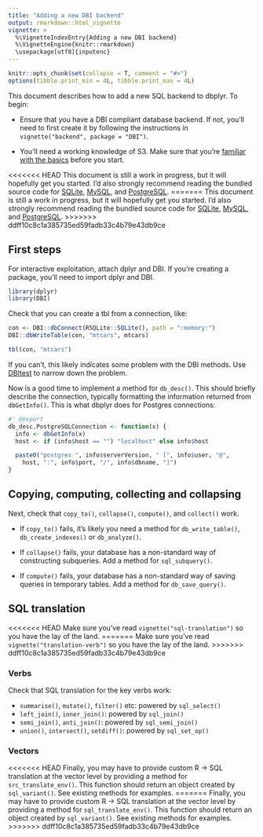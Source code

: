 ```yaml
---
title: "Adding a new DBI backend"
output: rmarkdown::html_vignette
vignette: >
  %\VignetteIndexEntry{Adding a new DBI backend}
  %\VignetteEngine{knitr::rmarkdown}
  \usepackage[utf8]{inputenc}
---
```


```r
knitr::opts_chunk$set(collapse = T, comment = "#>")
options(tibble.print_min = 4L, tibble.print_max = 4L)
```

This document describes how to add a new SQL backend to dbplyr. To begin:

* Ensure that you have a DBI compliant database backend. If not, you'll need
  to first create it by following the instructions in 
  `vignette("backend", package = "DBI")`.
  
* You'll need a working knowledge of S3. Make sure that you're 
  [familiar with the basics](http://adv-r.had.co.nz/OO-essentials.html#s3) 
  before you start.
 
<<<<<<< HEAD
This document is still a work in progress, but it will hopefully get you started. I'd also strongly recommend reading the bundled source code for [SQLite](https://github.com/tidyverse/dbplyr/blob/master/R/db-sqlite.r), [MySQL](https://github.com/tidyverse/dbplyr/blob/master/R/db-mysql.r), and [PostgreSQL](https://github.com/tidyverse/dbplyr/blob/master/R/db-postgres.r).
=======
This document is still a work in progress, but it will hopefully get you started. I'd also strongly recommend reading the bundled source code for [SQLite](https://github.com/tidyverse/dbplyr/blob/master/R/backend-sqlite.R), [MySQL](https://github.com/tidyverse/dbplyr/blob/master/R/backend-mysql.R), and [PostgreSQL](https://github.com/tidyverse/dbplyr/blob/master/R/backend-postgres.R).
>>>>>>> ddff10c8c1a385735ed59fadb33c4b79e43db9ce

## First steps

For interactive exploitation, attach dplyr and DBI. If you're creating a package, you'll need to import dplyr and DBI.

```r
library(dplyr)
library(DBI)
```

Check that you can create a tbl from a connection, like:

```r
con <- DBI::dbConnect(RSQLite::SQLite(), path = ":memory:")
DBI::dbWriteTable(con, "mtcars", mtcars)

tbl(con, "mtcars")
```

If you can't, this likely indicates some problem with the DBI methods. Use [DBItest](https://github.com/rstats-db/DBItest) to narrow down the problem.

Now is a good time to implement a method for `db_desc()`. This should briefly describe the connection, typically formatting the information returned from `dbGetInfo()`. This is what dbplyr does for Postgres connections:

```r
#' @export
db_desc.PostgreSQLConnection <- function(x) {
  info <- dbGetInfo(x)
  host <- if (info$host == "") "localhost" else info$host

  paste0("postgres ", info$serverVersion, " [", info$user, "@",
    host, ":", info$port, "/", info$dbname, "]")
}
```

## Copying, computing, collecting and collapsing

Next, check that `copy_to()`, `collapse()`, `compute()`, and `collect()` work.

* If `copy_to()` fails, it's likely you need a method for `db_write_table()`,
  `db_create_indexes()` or `db_analyze()`.

* If `collapse()` fails, your database has a non-standard way of constructing 
  subqueries. Add a method for `sql_subquery()`.
  
* If `compute()` fails, your database has a non-standard way of saving queries
  in temporary tables. Add a method for `db_save_query()`.

## SQL translation

<<<<<<< HEAD
Make sure you've read `vignette("sql-translation")` so you have the lay of the land. 
=======
Make sure you've read `vignette("translation-verb")` so you have the lay of the land. 
>>>>>>> ddff10c8c1a385735ed59fadb33c4b79e43db9ce

### Verbs

Check that SQL translation for the key verbs work:

* `summarise()`, `mutate()`, `filter()` etc: powered by `sql_select()`
* `left_join()`, `inner_join()`: powered by `sql_join()`
* `semi_join()`, `anti_join()`: powered by `sql_semi_join()`
* `union()`, `intersect()`, `setdiff()`: powered by `sql_set_op()`

### Vectors

<<<<<<< HEAD
Finally, you may have to provide custom R -> SQL translation at the vector level by providing a method for `src_translate_env()`. This function should return an object created by `sql_variant()`. See existing methods for examples.
=======
Finally, you may have to provide custom R -> SQL translation at the vector level by providing a method for `sql_translate_env()`. This function should return an object created by `sql_variant()`. See existing methods for examples.
>>>>>>> ddff10c8c1a385735ed59fadb33c4b79e43db9ce

